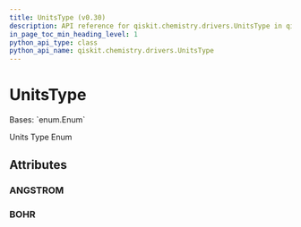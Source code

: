 ```yaml
---
title: UnitsType (v0.30)
description: API reference for qiskit.chemistry.drivers.UnitsType in qiskit v0.30
in_page_toc_min_heading_level: 1
python_api_type: class
python_api_name: qiskit.chemistry.drivers.UnitsType
---
```


# UnitsType

<Class id="qiskit.chemistry.drivers.UnitsType" isDedicatedPage={true} github="https://github.com/qiskit-community/qiskit-aqua/tree/stable/0.9/qiskit/chemistry/drivers/units_type.py" signature="UnitsType(value)" modifiers="class">
  Bases: `enum.Enum`

  Units Type Enum

  ## Attributes

  ### ANGSTROM

  <Attribute id="qiskit.chemistry.drivers.UnitsType.ANGSTROM" attributeValue="'Angstrom'" />

  ### BOHR

  <Attribute id="qiskit.chemistry.drivers.UnitsType.BOHR" attributeValue="'Bohr'" />
</Class>

